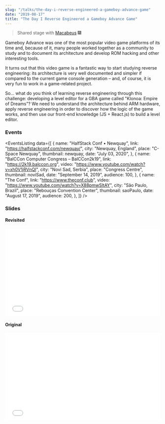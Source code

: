 ```yaml
---
slug: "/talks/the-day-i-reverse-engineered-a-gameboy-advance-game"
date: "2019-08-17"
title: "The Day I Reverse Engineered a Gameboy Advance Game"
---
```




> Shared stage with [Macabeus](https://github.com/macabeus) 🎆

Gameboy Advance was one of the most popular video game platforms of its time and, because of it, many people worked together as a community to study and to document its architecture and develop ROM hacking and other interesting tools.

It turns out that this video game is a fantastic way to start studying reverse engineering: its architecture is very well documented and simpler if compared to the current game console generation – and, of course, it is very fun to work in a game-related project.

So... what do you think of learning reverse engineering through this challenge: developing a level editor for a GBA game called "Klonoa: Empire of Dreams"?
We need to understand the architecture behind ARM hardware, apply reverse engineering in order to discover how the logic of the game works, and then use our front-end knowledge (JS + React.js) to build a level editor.

### Events

<EventsListing
  data={[
    {
      name: "HalfStack Conf • Newquay",
      link: "https://halfstackconf.com/newquay/",
      city: "Newquay, England",
      place: "C-Space Newquay",
      thumbnail: newquay,
      date: "July 03, 2020",
    },
    {
      name: "BalCCon Computer Congress – BalCCon2k19",
      link: "https://2k19.balccon.org",
      video: "https://www.youtube.com/watch?v=xh0V1jRVnQI",
      city: "Novi Sad, Serbia",
      place: "Congress Centre",
      thumbnail: noviSad,
      date: "September 14, 2019",
      audience: 100,
    },
    {
      name: "The Conf",
      link: "https://www.theconf.club",
      video: "https://www.youtube.com/watch?v=X88pmwSltAY",
      city: "São Paulo, Brazil",
      place: "Rebouças Convention Center",
      thumbnail: saoPaulo,
      date: "August 17, 2019",
      audience: 200,
    },
  ]}
/>

### Slides

#### Revisited

<div style="left: 0; width: 100%; height: 0; position: relative; padding-bottom: 56.1972%;">
  <iframe
    src="//speakerdeck.com/player/da8074dc970c40bc92434f14b2770459"
    style="border: 0; top: 0; left: 0; width: 100%; height: 100%; position: absolute;"
    allowfullscreen
    scrolling="no"
    allow="encrypted-media"
  ></iframe>
</div>

#### Original

<div style="left: 0; width: 100%; height: 0; position: relative; padding-bottom: 56.1972%;">
  <iframe
    src="//speakerdeck.com/player/ef265c74f1ed40a4b5e496b3f3b0cb97"
    style="border: 0; top: 0; left: 0; width: 100%; height: 100%; position: absolute;"
    allowfullscreen
    scrolling="no"
    allow="encrypted-media"
  ></iframe>
</div>

